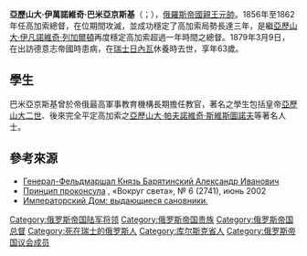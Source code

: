 {{Infobox military person
|name=亞歷山大·伊萬諾維奇·巴米亞京斯基
|birth_date= {{birth date|1815|5|14|df=yes}}
|death_date= {{death date and age|1879|3|9|1815|5|14|df=yes}}
|birth_place=[[俄羅斯帝國|俄羅斯帝國]][[波爾塔瓦|波爾塔瓦]]
|death_place=[[瑞士|瑞士]][[日內瓦|日內瓦]]
|placeofburial=
|image=Barjatinskiy_A_I.jpg
|image_size=240
|caption=巴米亞京斯基1877年戎裝照
|nickname=
|allegiance = {{flag|Russian Empire}}
|branch = {{flagicon|Russian Empire|1914}} [[俄羅斯帝國陸軍|俄羅斯帝國陸軍]]
|serviceyears=1831–1871
|rank=[[元帥|元帥]]
|commands=[[俄羅斯帝國陸軍|俄羅斯帝國陸軍]]
|battles=[[1830年革命|1830年革命]]<br>[[高加索戰爭|高加索戰爭]]<br>[[一月起義|一月起義]]<br>[[1848年革命|1848年革命]]<br>[[克里米亞戰爭|克里米亞戰爭]]
|awards=
|laterwork=教師、議員、外交官
}}
'''亞歷山大·伊萬諾維奇·巴米亞京斯基'''（{{lang-ru|Князь Барятинский Александр Иванович}}；{{bd|1815年|5月14日|1879年|3月9日}}），[[俄羅斯帝國|俄羅斯帝國]][[親王|親王]][[元帥|元帥]]。1856年至1862年任高加索總督，在位期間攻滅{{link-ru|高加索伊瑪目國|Северо-Кавказский имамат}}，並成功穩定了高加索局勢長達三年，是繼[[亞歷山大·伊凡諾維奇·列加爾頓|亞歷山大·伊凡諾維奇·列加爾頓]]再度穩定高加索超過一年時間之總督。1879年3月9日，在出訪德意志帝國時患病，在[[瑞士|瑞士]][[日內瓦|日內瓦]]休養時去世，享年63歲。

== 學生 ==
巴米亞京斯基曾於帝俄最高軍事教育機構{{link-ru|尼古拉參謀學院|Николаевская академия Генерального штаба}}長期擔任教官，著名之學生包括皇帝[[亚历山大二世_(俄国)|亞歷山大二世]]、後來完全平定高加索之[[亞歷山大·帕夫諾維奇·斯維斯圖諾夫|亞歷山大·帕夫諾維奇·斯維斯圖諾夫]]等著名人士。

== 參考來源 ==
* [https://web.archive.org/web/20080323180530/http://george-orden.nm.ru/Mars/mars53.html Генерал-Фельдмаршал Князь Барятинский Александр Иванович]
* [http://www.vokrugsveta.ru/vs/article/208/ Принцип проконсула] {{Wayback|url=http://www.vokrugsveta.ru/vs/article/208/ |date=20210201015930 }}, «Вокруг света», № 6 (2741), июнь 2002
* [http://books.google.ru/books?id=BmM_wj6rP_EC&lpg=PA103&ots=JTy0BjpQl5&dq=поручик%20лейб-гвардии%20Кирасирского%20полка%20барятинский&pg=PA101#v=onepage&q&f=false Императорский Дом: выдающиеся сановники.]

{{車臣|nocat}}

[[Category:俄罗斯帝国陆军将领|Category:俄罗斯帝国陆军将领]]
[[Category:俄罗斯帝国贵族|Category:俄罗斯帝国贵族]]
[[Category:俄罗斯帝国总督|Category:俄罗斯帝国总督]]
[[Category:死在瑞士的俄罗斯人|Category:死在瑞士的俄罗斯人]]
[[Category:库尔斯克省人|Category:库尔斯克省人]]
[[Category:俄罗斯帝国议会成员|Category:俄罗斯帝国议会成员]]